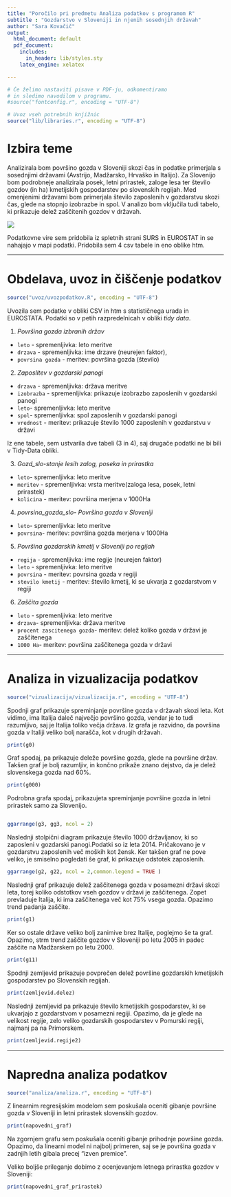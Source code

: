 ```yaml
---
title: "Poročilo pri predmetu Analiza podatkov s programom R"
subtitle : "Gozdarstvo v Sloveniji in njenih sosednjih državah"
author: "Sara Kovačič"
output:
  html_document: default
  pdf_document:
    includes:
      in_header: lib/styles.sty
    latex_engine: xelatex

---
```


```r
# Če želimo nastaviti pisave v PDF-ju, odkomentiramo
# in sledimo navodilom v programu.
#source("fontconfig.r", encoding = "UTF-8")

# Uvoz vseh potrebnih knjižnic
source("lib/libraries.r", encoding = "UTF-8")
```

# Izbira teme

Analizirala bom površino gozda v Sloveniji skozi čas in podatke primerjala s sosednjimi državami (Avstrijo, Madžarsko, Hrvaško in Italijo). Za Slovenijo bom podrobneje analizirala posek, letni prirastek, zaloge lesa ter število gozdov (in ha) kmetijskih gospodarstev po slovenskih regijah. Med omenjenimi državami bom primerjala število zaposlenih v gozdarstvu skozi čas, glede na stopnjo izobrazbe in spol. V analizo bom vključila tudi tabelo, ki prikazuje delež zaščitenih gozdov v državah. 

![](https://daily.jstor.org/wp-content/uploads/2016/10/Moving_Forest_1050_700.jpg)

Podatkovne vire sem pridobila iz spletnih strani SURS in EUROSTAT in se nahajajo v mapi podatki. Pridobila sem 4 csv tabele in eno oblike htm. 

***

# Obdelava, uvoz in čiščenje podatkov

```r
source("uvoz/uvozpodatkov.R", encoding = "UTF-8")
```

Uvozila sem podatke v obliki CSV in htm s statističnega urada in EUROSTATA. Podatki so v petih razpredelnicah v obliki *tidy data*.

1. *Površina gozda izbranih držav*
  - ``leto`` - spremenljivka: leto meritve
  - ``drzava`` - spremenljivka: ime drzave (neurejen faktor),
  - ``povrsina gozda`` - meritev: površina gozda (število)
  
2. *Zaposlitev v gozdarski panogi*
  - ``drzava`` - spremenljivka: država meritve
  - ``izobrazba`` - spremenljivka: prikazuje izobrazbo zaposlenih v gozdarski panogi
  - ``leto``- spremenljivka: leto meritve
  - ``spol``- spremenljivka: spol zaposlenih v gozdarski panogi
  - ``vrednost`` - meritev: prikazuje število 1000 zaposlenih v gozdarstvu v državi


  Iz ene tabele, sem ustvarila dve tabeli (3 in 4), saj drugače podatki ne bi bili v Tidy-Data obliki.
  
3. *Gozd_slo-stanje lesih zalog, poseka in prirastka*
  - ``leto``- spremenljivka: leto meritve
  - ``meritev`` - spremenljivka: vrsta meritve(zaloga lesa, posek, letni prirastek) 
  - ``kolicina`` - meritev: površina merjena v 1000Ha
      
4. *povrsina_gozda_slo- Površina gozda v Sloveniji*
  - ``leto``- spremenljivka: leto meritve
  - ``povrsina``- meritev: površina gozda merjena v 1000Ha

5. *Površina gozdarskih kmetij v Sloveniji po regijah*
  - ``regija`` - spremenljivka: ime regije (neurejen faktor)
  - ``leto`` - spremenljivka: leto meritve
  - ``povrsina`` - meritev: povrsina gozda v regiji
  - ``stevilo kmetij`` - meritev: število kmetij, ki se ukvarja z gozdarstvom v regiji

6. *Zaščita gozda*
  - ``leto`` - spremenljivka: leto meritve
  - ``drzava``- spremenljivka: država meritve
  - ``procent zascitenega gozda``- meritev: delež koliko gozda v državi je zaščitenega
  - ``1000 Ha``- meritev: površina zaščitenega gozda v državi
  
***

# Analiza in vizualizacija podatkov

```r
source("vizualizacija/vizualizacija.r", encoding = "UTF-8")
```

Spodnji graf prikazuje spreminjanje površine gozda v državah skozi leta. Kot vidimo, ima Italija daleč največjo površino gozda, vendar je to tudi razumljivo, saj je Italija toliko večja država. Iz grafa je razvidno, da površina gozda v Italiji veliko bolj narašča, kot v drugih državah.

```r
print(g0)
```
Graf spodaj, pa prikazuje deleže površine gozda, glede na površine držav. Takšen graf je bolj razumljiv, in končno prikaže znano dejstvo, da je delež slovenskega gozda nad 60%. 

```r
print(g000)
```


Podrobna grafa spodaj, prikazujeta spreminjanje površine gozda in letni prirastek samo za Slovenijo.

```r
```
```r
ggarrange(g3, gg3, ncol = 2)
```


Naslednji stolpični diagram prikazuje število 1000 državljanov, ki so zaposleni v gozdarski panogi.Podatki so iz leta 2014.
Pričakovano je v gozdarstvu zaposlenih več moških kot žensk.
Ker takšen graf ne pove veliko, je smiselno pogledati še graf, ki prikazuje odstotek zaposlenih.
```r
ggarrange(g2, g22, ncol = 2,common.legend = TRUE )
```

 


Naslednji graf prikazuje delež zaščitenega gozda v posamezni državi skozi leta, torej koliko odstotkov vseh gozdov v državi je zaščitenega. Zopet prevladuje Italija, ki ima zaščitenega več kot 75% vsega gozda. Opazimo trend padanja zaščite. 
```r
print(g1)
```
Ker so ostale države veliko bolj zanimive brez Italije, poglejmo še ta graf. Opazimo, strm trend zaščite gozdov v Sloveniji po letu 2005 in padec zaščite na Madžarskem po letu 2000. 

```r
print(g11)
```

Spodnji zemljevid prikazuje povprečen delež površine gozdarskih kmetijskih gospodarstev po Slovenskih regijah.

```r
print(zemljevid.delez) 
```
Naslednji zemljevid pa prikazuje število kmetijskih gospodarstev, ki se ukvarjajo z gozdarstvom v posamezni regiji. Opazimo, da je glede na velikost regije, zelo veliko gozdarskih gospodarstev v Pomurski regiji, najmanj pa na Primorskem. 

```r
print(zemljevid.regije2)
```
***

# Napredna analiza podatkov

```r
source("analiza/analiza.r", encoding = "UTF-8")
```

Z linearnim regresijskim modelom sem poskušala oceniti gibanje površine gozda v Sloveniji in letni prirastek slovenskih gozdov. 

```r
print(napovedni_graf)
```

Na zgornjem grafu sem poskušala oceniti gibanje prihodnje površine gozda. Opazimo, da linearni model ni najbolj primeren, saj se je površina gozda v zadnjih letih gibala precej "izven premice".

Veliko boljše prileganje dobimo z ocenjevanjem letnega prirastka gozdov v Sloveniji:

```r
print(napovedni_graf_prirastek)
```

